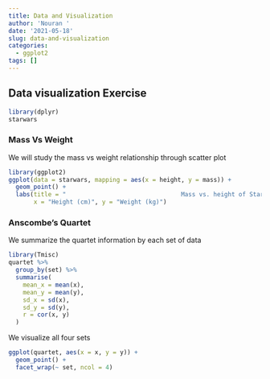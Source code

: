 ```yaml
---
title: Data and Visualization
author: 'Nouran '
date: '2021-05-18'
slug: data-and-visualization
categories:
  - ggplot2
tags: []
---
```

## Data visualization Exercise 
```r
library(dplyr)
starwars
```
### Mass Vs Weight 
We will study the mass vs weight relationship through scatter plot
```r
library(ggplot2)
ggplot(data = starwars, mapping = aes(x = height, y = mass)) +
  geom_point() +
  labs(title = "                                Mass vs. height of Starwars characters",
       x = "Height (cm)", y = "Weight (kg)")
```

### Anscombe's Quartet 
We summarize the quartet information by each set of data 
```r
library(Tmisc)
quartet %>%
  group_by(set) %>%
  summarise(
    mean_x = mean(x), 
    mean_y = mean(y),
    sd_x = sd(x),
    sd_y = sd(y),
    r = cor(x, y)
  )
```
We visualize all four sets 
```r
ggplot(quartet, aes(x = x, y = y)) +
  geom_point() +
  facet_wrap(~ set, ncol = 4)
```

